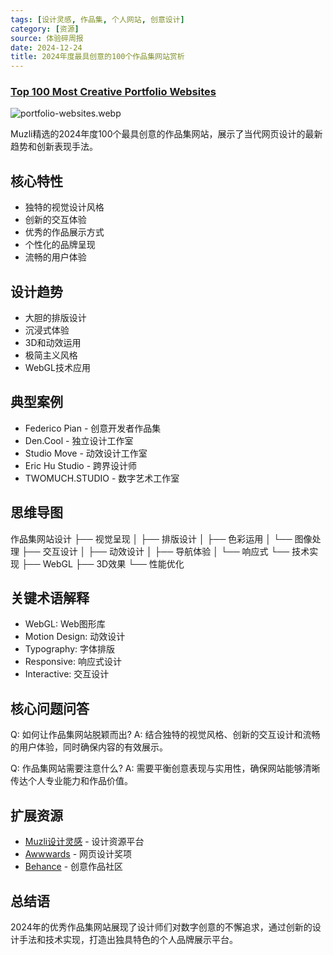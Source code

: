 ```yaml
---
tags: [设计灵感, 作品集, 个人网站, 创意设计]
category: [资源]
source: 体验碎周报
date: 2024-12-24
title: 2024年度最具创意的100个作品集网站赏析
---
```


### [Top 100 Most Creative Portfolio Websites](https://muz.li/blog/top-100-most-creative-and-unique-portfolio-websites-of-2024/)

![portfolio-websites.webp](https://muz.li/blog/top-100-most-creative-and-unique-portfolio-websites-of-2024/)

Muzli精选的2024年度100个最具创意的作品集网站，展示了当代网页设计的最新趋势和创新表现手法。

## 核心特性
- 独特的视觉设计风格
- 创新的交互体验
- 优秀的作品展示方式
- 个性化的品牌呈现
- 流畅的用户体验

## 设计趋势
- 大胆的排版设计
- 沉浸式体验
- 3D和动效运用
- 极简主义风格
- WebGL技术应用

## 典型案例
- Federico Pian - 创意开发者作品集
- Den.Cool - 独立设计工作室
- Studio Move - 动效设计工作室
- Eric Hu Studio - 跨界设计师
- TWOMUCH.STUDIO - 数字艺术工作室

## 思维导图
作品集网站设计
├── 视觉呈现
│   ├── 排版设计
│   ├── 色彩运用
│   └── 图像处理
├── 交互设计
│   ├── 动效设计
│   ├── 导航体验
│   └── 响应式
└── 技术实现
    ├── WebGL
    ├── 3D效果
    └── 性能优化

## 关键术语解释
- WebGL: Web图形库
- Motion Design: 动效设计
- Typography: 字体排版
- Responsive: 响应式设计
- Interactive: 交互设计

## 核心问题问答
Q: 如何让作品集网站脱颖而出?
A: 结合独特的视觉风格、创新的交互设计和流畅的用户体验，同时确保内容的有效展示。

Q: 作品集网站需要注意什么?
A: 需要平衡创意表现与实用性，确保网站能够清晰传达个人专业能力和作品价值。

## 扩展资源
- [Muzli设计灵感](https://muz.li/) - 设计资源平台
- [Awwwards](https://www.awwwards.com/) - 网页设计奖项
- [Behance](https://www.behance.net/) - 创意作品社区

## 总结语
2024年的优秀作品集网站展现了设计师们对数字创意的不懈追求，通过创新的设计手法和技术实现，打造出独具特色的个人品牌展示平台。 